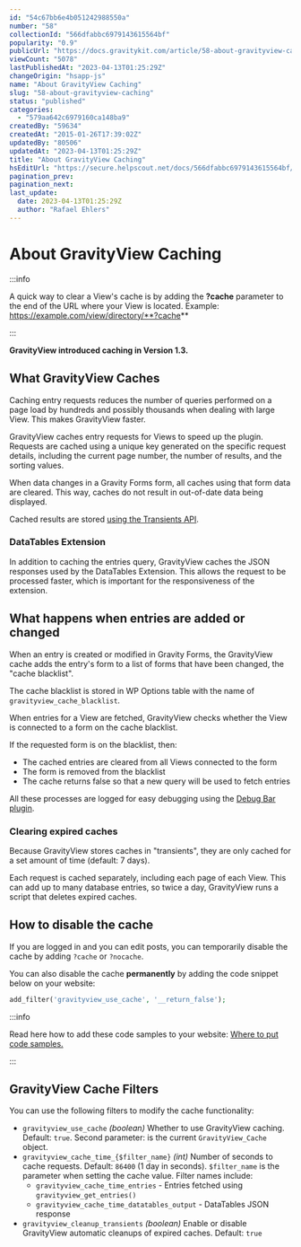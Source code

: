 ```yaml
---
id: "54c67bb6e4b051242988550a"
number: "58"
collectionId: "566dfabbc6979143615564bf"
popularity: "0.9"
publicUrl: "https://docs.gravitykit.com/article/58-about-gravityview-caching"
viewCount: "5078"
lastPublishedAt: "2023-04-13T01:25:29Z"
changeOrigin: "hsapp-js"
name: "About GravityView Caching"
slug: "58-about-gravityview-caching"
status: "published"
categories: 
  - "579aa642c6979160ca148ba9"
createdBy: "59634"
createdAt: "2015-01-26T17:39:02Z"
updatedBy: "80506"
updatedAt: "2023-04-13T01:25:29Z"
title: "About GravityView Caching"
hsEditUrl: "https://secure.helpscout.net/docs/566dfabbc6979143615564bf/article/54c67bb6e4b051242988550a"
pagination_prev: 
pagination_next: 
last_update:
  date: 2023-04-13T01:25:29Z
  author: "Rafael Ehlers"
---
```


# About GravityView Caching


:::info

A quick way to clear a View's cache is by adding the **?cache** parameter to the end of the URL where your View is located. Example: https://example.com/view/directory/**?cache**

:::



**GravityView introduced caching in Version 1.3.**

## What GravityView Caches

Caching entry requests reduces the number of queries performed on a page load by hundreds and possibly thousands when dealing with large View. This makes GravityView faster.

GravityView caches entry requests for Views to speed up the plugin. Requests are cached using a unique key generated on the specific request details, including the current page number, the number of results, and the sorting values.

When data changes in a Gravity Forms form, all caches using that form data are cleared. This way, caches do not result in out-of-date data being displayed.

Cached results are stored [using the Transients API](http://codex.wordpress.org/Transients_API).

### DataTables Extension

In addition to caching the entries query, GravityView caches the JSON responses used by the DataTables Extension. This allows the request to be processed faster, which is important for the responsiveness of the extension.

## What happens when entries are added or changed

When an entry is created or modified in Gravity Forms, the GravityView cache adds the entry's form to a list of forms that have been changed, the "cache blacklist".

The cache blacklist is stored in WP Options table with the name of `gravityview_cache_blacklist`.

When entries for a View are fetched, GravityView checks whether the View is connected to a form on the cache blacklist.

If the requested form is on the blacklist, then:

- The cached entries are cleared from all Views connected to the form
- The form is removed from the blacklist
- The cache returns false so that a new query will be used to fetch entries

All these processes are logged for easy debugging using the [Debug Bar plugin](https://wordpress.org/plugins/debug-bar/).

### Clearing expired caches

Because GravityView stores caches in "transients", they are only cached for a set amount of time (default: 7 days).

Each request is cached separately, including each page of each View. This can add up to many database entries, so twice a day, GravityView runs a script that deletes expired caches.

## How to disable the cache

If you are logged in and you can edit posts, you can temporarily disable the cache by adding `?cache` or `?nocache`.

You can also disable the cache **permanently** by adding the code snippet below on your website:

```php
add_filter('gravityview_use_cache', '__return_false');
```


:::info

Read here how to add these code samples to your website: [Where to put code samples.](https://docs.gravitykit.com/article/210-where-to-put-code-samples)

:::

 ## GravityView Cache Filters

You can use the following filters to modify the cache functionality:

- `gravityview_use_cache` *(boolean)* Whether to use GravityView caching. Default: `true`. Second parameter: is the current `GravityView_Cache` object.
- `gravityview_cache_time_{$filter_name}` *(int)* Number of seconds to cache requests. Default: `86400` (1 day in seconds). `$filter_name` is the parameter when setting the cache value. Filter names include: 
   - `gravityview_cache_time_entries` - Entries fetched using `gravityview_get_entries()`
   - `gravityview_cache_time_datatables_output` - DataTables JSON response
- `gravityview_cleanup_transients` *(boolean)* Enable or disable GravityView automatic cleanups of expired caches. Default: `true`